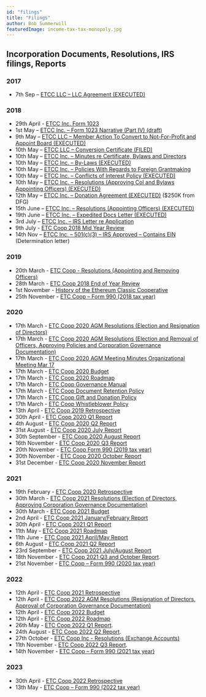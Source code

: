 ```yaml
---
id: "filings"
title: "Filings"
author: Bob Summerwill
featuredImage: income-tax-tax-monopoly.jpg
---
```



## Incorporation Documents, Resolutions, IRS filings, Reports

### 2017

* 7th Sep – [ETCC LLC – LLC Agreement (EXECUTED)](/ETCC-LLC-LLC-Agreement-EXECUTED.pdf)

### 2018

* 29th April - [ETCC Inc. Form 1023](/ETCC-Inc-Form-1023.pdf)
* 1st May – [ETCC Inc. – Form 1023 Narrative (Part IV) (draft)](/ETCC-Form-1023-Narrative-Part-IV-ETCC-draft-05-01-18.docx)
* 9th May – [ETCC LLC – Member Action To Convert to Not-For-Profit and Appoint Board (EXECUTED)](/ETCC-Member-Action-To-Convert-to-Not-For-Profit-EXECUTED.pdf)
* 10th May – [ETCC LLC – Conversion Certificate (FILED)](/ETCC-LLC-Conversion-Certificate-FILED.pdf)
* 10th May – [ETCC Inc. – Minutes re Certificate, Bylaws and Directors](/ETCC-Inc-Minutes-re-Certificate-Bylaws-and-Directors.pdf)
* 10th May – [ETCC Inc. – By-Laws (EXECUTED)](/ETCC-Inc.-By-Laws-EXECUTED-05-10-18.pdf)
* 10th May – [ETCC Inc. – Policies With Regards to Foreign Grantmaking](/ETCC-Inc-Policies-With-Regards-to-Foreign-Grantmaking.pdf)
* 10th May – [ETCC Inc. – Conflicts of Interest Policy (EXECUTED)](/ETCC-Inc-Conflicts-of-Interest-Policy-EXECUTED.pdf)
* 10th May – [ETCC Inc. – Resolutions (Approving CoI and Bylaws Appointing Officers) (EXECUTED)](/ETCC-Inc-Resolutions-Approving-CoI-and-Bylaws-Appointing-Officers-EXECUTED.pdf)
* 12th May – [ETCC Inc. – Donation Agreement (EXECUTED)](/ETCC-Inc-Donation-Agreement-EXECUTED.pdf) ($250K from DFG)
* 15th June – [ETCC Inc. – Resolutions (Appointing Officers) (EXECUTED)](/ETCC-Inc-Resolutions-Appointing-Officers-EXECUTED.pdf)
* 19th June – [ETCC Inc. – Expedited Docs Letter (EXECUTED)](/ETCC-Inc-Expedited-Docs-Letter-EXECUTED.pdf)
* 3rd July – [ETCC Inc. – IRS Letter re Application](/ETCC-Inc-IRS-Letter-re-Application.pdf)
* 9th July - [ETC Coop 2018 Mid Year Review](./Mid-Year-Review-Jan-to-June-2018.pdf)
* 14th Nov – [ETCC Inc. – 501(c)(3) – IRS Approved – Contains EIN](/ETC-Cooperative-501c3-IRS-Approved-Contains-EIN.pdf) (Determination letter)

### 2019

* 20th March - [ETC Coop - Resolutions (Appointing and Removing Officers)](/ETCC-Inc-Resolutions-Appointing-and-Removing-Officers-Executed.pdf)
* 28th March - [ETC Coop 2018 End of Year Review](/End-of-Year-Review-July-to-December-2018.pdf)
* 1st November - [History of the Ethereum Classic Cooperative](/The-History-of-ETC-Cooperative.pdf)
* 25th November - [ETC Coop – Form 990 (2018 tax year)](../ETC-Coop-2018-Form-990.pdf)

### 2020

* 17th March - [ETC Coop 2020 AGM Resolutions (Election and Resignation of Directors)](/ETC-Coop-2020-Resolutions-Election-and-Removal-of-Directors.pdf)
* 17th March - [ETC Coop 2020 AGM Resolutions (Election and Removal of Officers, Approving Policies and Corporation Governance Documentation)](/ETC-Coop-2020-Resolutions-Election-and-Removal-of-Officers-Approving-Policies-and-Corporation-Governance-Documentation.pdf)
* 17th March - [ETC Coop 2020 AGM Meeting Minutes Organizational Meeting Mar 17](/ETC-Coop-2020-Meeting_Minutes_Organizational_meeting_March_17_signed.pdf)
* 17th March - [ETC Coop 2020 Budget](/ETC-Coop-2020-Budget.xlsx)
* 17th March - [ETC Coop 2020 Roadmap](/ETC-Coop-2020-Roadmap.pdf)
* 17th March - [ETC Coop Governance Manual](/ETC-Coop-Governance-Manual.pdf)
* 17th March - [ETC Coop Document Retention Policy](/ETC-Coop-Document-Retention-Policy.pdf)
* 17th March - [ETC Coop Gift and Donation Policy](/ETC-Coop-Gift-and-Donation-Policy.pdf)
* 17th March - [ETC Coop Whistleblower Policy](/ETC-Coop-Whistleblower-Policy.pdf)
* 13th April - [ETC Coop 2019 Retrospective](/ETC-Coop-2019-Retrospective-April-13-2020.pdf)
* 30th April - [ETC Coop 2020 Q1 Report](/ETC-Coop-Q1-2020-Report.pdf)
* 4th August - [ETC Coop 2020 Q2 Report](/ETC-Coop-Q2-2020-Report.pdf)
* 31st August - [ETC Coop 2020 July Report](/ETC-Coop-Board-Package-July-2020.pdf)
* 30th September - [ETC Coop 2020 August Report](/ETC-Coop-Board-Package-August-2020.pdf)
* 16th November - [ETC Coop 2020 Q3 Report](/ETC-Coop-Q3-2020-Report.pdf)
* 20th November - [ETC Coop Form 990 (2019 tax year)](../ETC-Coop-2019-Form-990.pdf)
* 30th November - [ETC Coop 2020 October Report](/ETC-Coop-Board-Package-October-2020.pdf)
* 31st December - [ETC Coop 2020 November Report](ETC-Coop-Board-Package-November-2020.pdf)

### 2021

* 19th February - [ETC Coop 2020 Retrospective](ETC-Cooperative-Retrospective-2020.pdf)
* 30th March - [ETC Coop 2021 Resolutions (Election of Directors, Approving Corporation Governance Documentation)](/ETC-Coop-Resolutions-Election-of-Directors-Approving-Corporation-Governance-Documentation-2021-03-30.pdf)    
* 30th March - [ETC Coop 2021 Budget](/ETC-Coop-Q1-2021-Budget.xlsx)
* 2nd April - [ETC Coop 2021 January/February Report](/ETC-Coop-Board-Package-January-February-2021.pdf)
* 30th April - [ETC Coop 2021 Q1 Report](/ETC-Coop-Q1-2021-Report.pdf)
* 11th May - [ETC Coop 2021 Roadmap](/ETC-Cooperative-Roadmap-2021.pdf)
* 11th June - [ETC Coop 2021 April/May Report](/ETC-Coop-Board-Package-April-May-2021.pdf)
* 6th August - [ETC Coop 2021 Q2 Report](/ETC-Coop-Q2-2021-Report.pdf)
* 23rd September - [ETC Coop 2021 July/August Report](/ETC-Coop-Board-Package-July-August-2021.pdf)
* 18th November - [ETC Coop 2021 Q3 and October Report](/ETC-Coop-Q3-2021-Report.pdf).
* 21st November - [ETC Coop – Form 990 (2020 tax year)](../ETC-Coop-2020-Form-990.pdf)

### 2022

* 12th April - [ETC Coop 2021 Retrospective](ETC-Cooperative-Retrospective-2021.pdf)
* 12th April - [ETC Coop 2022 AGM Resolutions (Resignation of Directors, Approval of Corporation Governance Documentation)](/ETC-Coop-Resolutions-2022-03-03.pdf)
* 12th April - [ETC Coop 2022 Budget](/ETC-Cooperative-Budget-2022.xlsx)
* 12th April - [ETC Coop 2022 Roadmap](/ETC-Coop-Roadmap-2022.pdf)
* 26th May - [ETC Coop 2022 Q1 Report](/ETC-Coop-Q1-2022-Report.pdf).
* 24th August - [ETC Coop 2022 Q2 Report](/ETC-Coop-Q2-2022-Report.pdf).
* 27th October - [ETC Coop Inc - Resolutions (Exchange Accounts)](/ETC_Coop_Inc._-_Resolutions_(Exchange_Accounts)_Binance_&amp__Coinbase_Clean_Draft_2022-10-19_signed.pdf)
* 11th November - [ETC Coop 2022 Q3 Report](/ETC-Coop-Q3-2022-Report.pdf).
* 14th November - [ETC Coop – Form 990 (2021 tax year)](../ETC-Coop-2021-Form-990.pdf)

### 2023

* 30th April - [ETC Coop 2022 Retrospective](ETC-Cooperative-Retrospective-2022-FINAL.pdf)
* 13th May - [ETC Coop – Form 990 (2022 tax year)](../ETC-Coop-2022-Form-990.pdf)
